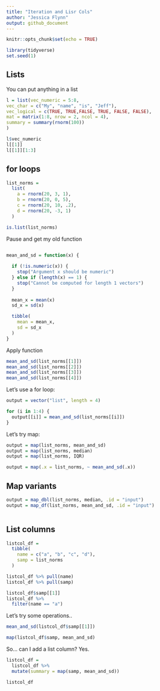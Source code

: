 ```yaml
---
title: "Iteration and Lisr Cols"
author: "Jessica Flynn"
output: github_document
---
```


```r
knitr::opts_chunk$set(echo = TRUE)
```

```r
library(tidyverse)
set.seed(1)
```

## Lists

You can put anything in a list

```r
l = list(vec_numeric = 5:8,
vec_char = c("My", "name", "is", "Jeff"),
vec_logical = c(TRUE, TRUE,FALSE, TRUE, FALSE, FALSE),
mat = matrix(1:8, nrow = 2, ncol = 4),
summary = summary(rnorm(100))
)
```

```r
l$vec_numeric
l[[1]]
l[[1]][1:3]
```

## for loops

```r
list_norms = 
  list(
    a = rnorm(20, 3, 1),
    b = rnorm(20, 0, 5),
    c = rnorm(20, 10, .2),
    d = rnorm(20, -3, 1)
  )

is.list(list_norms)

```

Pause and get my old function
```r

```

```r
mean_and_sd = function(x) {
  
  if (!is.numeric(x)) {
    stop("Argument x should be numeric")
  } else if (length(x) == 1) {
    stop("Cannot be computed for length 1 vectors")
  }
  
  mean_x = mean(x)
  sd_x = sd(x)

  tibble(
    mean = mean_x, 
    sd = sd_x
  )
}
```

Apply function
```r
mean_and_sd(list_norms[[1]])
mean_and_sd(list_norms[[2]])
mean_and_sd(list_norms[[3]])
mean_and_sd(list_norms[[4]])
```

Let's use a for loop: 

```r
output = vector("list", length = 4)

for (i in 1:4) {
  output[[i]] = mean_and_sd(list_norms[[i]])
}
```


Let's try map: 

```r
output = map(list_norms, mean_and_sd)
output = map(list_norms, median)
output = map(list_norms, IQR)

```


```r
output = map(.x = list_norms, ~ mean_and_sd(.x))
```

## Map variants

```r
output = map_dbl(list_norms, median, .id = "input")
output = map_df(list_norms, mean_and_sd, .id = "input")
```


```r
```

## List columns

```r
listcol_df = 
  tibble(
    name = c("a", "b", "c", "d"),
    samp = list_norms
  )

listcol_df %>% pull(name)
listcol_df %>% pull(samp)

listcol_df$samp[[1]]
listcol_df %>% 
  filter(name == "a")

```

Let's try some operations..

```r
mean_and_sd(listcol_df$samp[[1]])
```

```r
map(listcol_df$samp, mean_and_sd)
```

So... can I add a list column? Yes.

```r
listcol_df = 
  listcol_df %>% 
  mutate(summary = map(samp, mean_and_sd))

listcol_df
```

